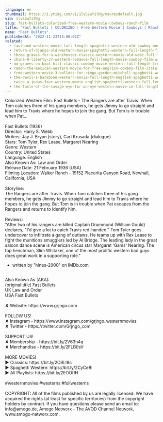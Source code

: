 ```yaml
---
language: en
thumbnail: https://i.ytimg.com/vi/1lvS2wYiTNg/maxresdefault.jpg
vid: 1lvS2wYiTNg
slug: fast-bullets-colorized-free-western-movie-cowboys-ranch-film
title: "Fast Bullets | COLORIZED | Free Western Movie | Cowboys | Ranch Film"
name: "Fast Bullets"
publishedAt: "2022-11-23T15:00:02Z"
related:
  - fasthand-western-movie-full-length-spaghetti-western-old-cowboy-movie-wild-west
  - return-of-django-old-western-movie-spaghetti-western-full-length-film-wild-west
  - three-graves-for-a-winchester-classic-western-movie-old-west-full-length-english
  - china-9-liberty-37-western-romance-full-length-movie-cowboy-film-wild-west
  - no-graves-on-boot-hill-classic-cowboy-movie-western-full-length-free-western-movies
  - ramon-the-mexican-western-movie-for-free-english-cowboy-film-italo-western
  - free-western-movie-3-bullets-for-ringo-gordon-mitchell-spaghetti-western-full-youtube-movie
  - the-devil-s-backbone-western-movie-full-length-english-spaghetti-western-cowboyfilm-watchfree
  - twice-a-judas-free-western-movie-english-spaghetti-western-full-length
  - the-taste-of-the-savage-eye-for-an-eye-western-movie-in-full-length-english-free-feature-film
---
```


Colorized Western Film: Fast Bullets - The Rangers are after Travis. When Tom catches three of his gang members, he gets Jimmy to go straight and lead him to Travis where he hopes to join the gang. But Tom is in trouble when Pat...<br />
<br />
Fast Bullets (1936)<br />
Director: Harry S. Webb<br />
Writers: Jay J. Bryan (story), Carl Krusada (dialogue)<br />
Stars: Tom Tyler, Rex Lease, Margaret Nearing<br />
Genre: Western<br />
Country: United States<br />
Language: English<br />
Also Known As: Law and Order<br />
Release Date: 21 February 1936 (USA)<br />
Filming Location: Walker Ranch - 19152 Placerita Canyon Road, Newhall, California, USA<br />
<br />
Storyline:<br />
The Rangers are after Travis. When Tom catches three of his gang members, he gets Jimmy to go straight and lead him to Travis where he hopes to join the gang. But Tom is in trouble when Pat escapes from the Rangers and returns to identify him.<br />
<br />
Reviews:<br />
"After two of his rangers are killed Captain Drummond (William Gould) declares, "I'd give a lot to catch Travis red-handed." Tom Tyler goes undercover to infiltrate a gang of outlaws. He teams up with Rex Lease to fight the munitions smugglers led by Al Bridge. The leading lady in the great saloon dance scene is American circus star Margaret 'Gams' Nearing. The top henchman, Slim Whitaker, one of the most prolific western bad guys does great work in a supporting role."<br />
- written by "hines-2000" on IMDb.com<br />
<br />
Also Known As (AKA):<br />
(original title) Fast Bullets<br />
UK Law and Order<br />
USA Fast Bullets<br />
<br />
✘ Website: https://www.grjngo.com<br />
<br />
FOLLOW US!<br />
✘ Instagram - https://www.instagram.com/grjngo_westernmovies<br />
✘ Twitter - https://twitter.com/Grjngo_com<br />
<br />
SUPPORT US!<br />
✘ Membership - https://bit.ly/2V63h4q<br />
✘ Merchandise - https://bit.ly/2FLB0sV<br />
<br />
MORE MOVIES! <br />
► Classics: https://bit.ly/2CBLt8c <br />
► Spaghetti Western: https://bit.ly/2CyCe8I <br />
► All Playlists: https://bit.ly/2EOOfIH <br />
<br />
#westernmovies #westerns #fullwesterns<br />
<br />
COPYRIGHT: All of the films published by us are legally licensed. We have acquired the rights (at least for specific territories) from the copyright holders by contract. If you have questions please send an email to: info@amogo.de, Amogo Networx - The AVOD Channel Network, www.amogo-networx.com.